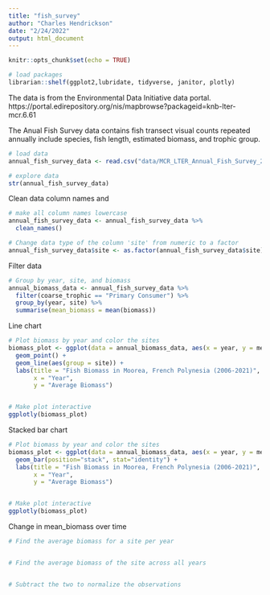 ```yaml
---
title: "fish_survey"
author: "Charles Hendrickson"
date: "2/24/2022"
output: html_document
---
```


```r
knitr::opts_chunk$set(echo = TRUE)
```


```r
# load packages
librarian::shelf(ggplot2,lubridate, tidyverse, janitor, plotly)
```


The data is from the Environmental Data Initiative data portal. https://portal.edirepository.org/nis/mapbrowse?packageid=knb-lter-mcr.6.61

The Anual Fish Survey data contains fish transect visual counts repeated annually include species, fish length, estimated biomass, and trophic group.
```r
# load data
annual_fish_survey_data <- read.csv("data/MCR_LTER_Annual_Fish_Survey_20220119.csv")

```


```r
# explore data
str(annual_fish_survey_data)
```

Clean data column names and 
```r
# make all column names lowercase 
annual_fish_survey_data <- annual_fish_survey_data %>%
  clean_names()

# Change data type of the column 'site' from numeric to a factor
annual_fish_survey_data$site <- as.factor(annual_fish_survey_data$site)
```

Filter data 
```r
# Group by year, site, and biomass
annual_biomass_data <- annual_fish_survey_data %>%
  filter(coarse_trophic == "Primary Consumer") %>% 
  group_by(year, site) %>%
  summarise(mean_biomass = mean(biomass))
```


Line chart 
```r
# Plot biomass by year and color the sites
biomass_plot <- ggplot(data = annual_biomass_data, aes(x = year, y = mean_biomass, color = site)) +
  geom_point() + 
  geom_line(aes(group = site)) +
  labs(title = "Fish Biomass in Moorea, French Polynesia (2006-2021)",
       x = "Year",
       y = "Average Biomass")


# Make plot interactive 
ggplotly(biomass_plot)
```


Stacked bar chart 
```r
# Plot biomass by year and color the sites
biomass_plot <- ggplot(data = annual_biomass_data, aes(x = year, y = mean_biomass, fill = site)) +
  geom_bar(position="stack", stat="identity") +
  labs(title = "Fish Biomass in Moorea, French Polynesia (2006-2021)",
       x = "Year",
       y = "Average Biomass")


# Make plot interactive 
ggplotly(biomass_plot)
```

Change in mean_biomass over time 
```r
# Find the average biomass for a site per year 


# Find the average biomass of the site across all years 


# Subtract the two to normalize the observations 


```





































